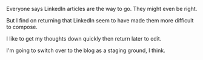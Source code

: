 Everyone says LinkedIn articles are the way to go. They might even be right.

But I find on returning that LinkedIn seem to have made them more difficult to compose.

I like to get my thoughts down quickly then return later to edit.

I'm going to switch over to the blog as a staging ground, I think.